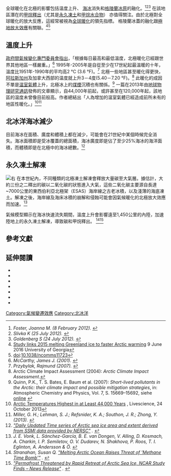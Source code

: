 {{DISPLAYTITLE:全球暖化在北極的影響}}

全球暖化在北極的影響包括温度上升、 [[海冰|海冰]]消失和[[格陵蘭冰原|格陵蘭冰原]]的融化。<ref name="From 2 Satellites, the Big Picture on Ice Melt"><cite class="citation news">Foster, Joanna M. (8 February 2012). </cite></ref><ref name="nytimes"><cite class="citation news">Slivka K (25 July 2012). </cite></ref><ref name="guardian"><cite class="citation news">Goldenberg S (24 July 2012). </cite></ref> 在該地區潛在的[[北極甲烷釋出|甲烷釋出]]（尤其是[[永久冻土|永久凍土]]和[[甲烷水合物|甲烷水合物]]） 亦值得關注。由於北極對全球暖化的放大反應，這經常被視為[[全球变暖|全球暖化]]的領先指標。 格陵蘭冰蓋的融化跟[[極地放大效應|極地放大效應]]有關聯。<ref>[http://news.uga.edu/releases/article/study-2015-melting-greenland-ice-faster-arctic-warming-0616/ Study links 2015 melting Greenland ice to faster Arctic warming] {{Wayback|url=http://news.uga.edu/releases/article/study-2015-melting-greenland-ice-faster-arctic-warming-0616/ |date=20171118204819 }} 9 June 2016 University of Georgia</ref><ref>[[DOI|doi]]<span>:</span>[[doi:10.1038/ncomms11723|10.1038/ncomms11723]]</ref>

== 溫度上升 ==
[[政府間氣候變化專門委員會|政府間氣候變化專門委員會指出]]，「根據每日最高和最低溫度，北極暖化已經跟世界其他地區一樣嚴重。」<ref name="tar_wg2"><cite class="citation book">McCarthy, James J. (2001). </cite></ref> 1995年-2005年是自從至少在17世紀起最溫暖的十年，溫度比1951年-1990年的平均高2 °C (3.6 °F)。<ref name="Przybylak 2007"><cite class="citation journal">Przybylak, Rajmund (2007). </cite></ref> 北極一些地區甚至暖化得更快，[[阿拉斯加州|阿拉斯加州]]及加拿大西部的温度就上升3－4度(5.40－7.20 °F)。<ref name="ACIA 2004">Arctic Climate Impact Assessment (2004): ''Arctic Climate Impact Assessment''. </ref> 此暖化的成因不單是[[温室气体|温室氣體]]上升，北極冰上的[[煤煙|煤煙]]沉積也有關係。<ref name="Quinn et al. 2007">Quinn, P.K., T. S. Bates, E. Baum et al. (2007): ''Short-lived pollutants in the Arctic: their climate impact and possible mitigation strategies'', in: Atmospheric Chemistry and Physics, Vol. 7, S. 15669–15692, siehe [http://www.atmos-chem-phys-discuss.net/7/15669/2007/acpd-7-15669-2007.html online] {{Wayback|url=http://www.atmos-chem-phys-discuss.net/7/15669/2007/acpd-7-15669-2007.html |date=20160121203700 }}</ref> 一篇在2013年由[[地球物理研究通訊|地球物理研究通訊]]發佈的文章顯示，自44,000年前起，或許甚至在120,000年起，該地區的温度未曾像目前般高。作者總結出「人為增加的温室氣體已經造成前所未有的地區性暖化。」<ref>[http://www.livescience.com/40676-arctic-temperatures-record-high.html Arctic Temperatures Highest in at Least 44,000 Years] {{Wayback|url=http://www.livescience.com/40676-arctic-temperatures-record-high.html |date=20191112031030 }}, Livescience, 24 October 2013</ref><ref><cite class="citation journal">Miller, G. H.; Lehman, S. J.; Refsnider, K. A.; Southon, J. R.; Zhong, Y. (2013). </cite></ref>
== 北冰洋海冰減少 ==
目前海冰在面積、廣度和體積上都在減少，可能會在21世紀中某個時候完全消失。海冰面積即是受冰覆蓋的總面積，海冰廣度即是佔了至少25%海冰的海洋面積，而體積即是在北極中的海冰總數。<ref><cite class="citation web">[http://arctic-roos.org/observations/satellite-data/sea-ice/ "Daily Updated Time series of Arctic sea ice area and extent derived from SSMI data provided by NERSC"] {{Wayback|url=http://arctic-roos.org/observations/satellite-data/sea-ice/ |date=20130910091853 }}<span class="reference-accessdate">. </span></cite></ref>

== 永久凍土解凍 ==
[[File:Beaufort_Permafrost1.JPG|右]]
在本世紀內，不同種類的北極凍土解凍會釋放大量碳至大氣層。據估計，大約三份之二釋出的碳以二氧化碳的狀態進入大氣，這些二氧化碳主要源自長達~7000公里的東西伯利亞北極架（ESAS）海岸線之古老冰積，以及淺薄的海底凍土。解凍之後，海岸線及海床冰積的崩解和侵蝕可能會因氣候暖化的北極放大效應而加速。<ref><cite class="citation journal">J. E. Vonk, L. Sánchez-García, B. E. van Dongen, V. Alling, D. Kosmach, A. Charkin, I. P. Semiletov, O. V. Dudarev, N. Shakhova, P. Roos, T. I. Eglinton, A. Andersson & Ö. </cite></ref>

氣候模型顯示在海冰快速流失期間，溫度上升會影響遠至1,450公里的內陸，加速陸地上的永久凍土解凍，導致碳和甲烷釋出。
<ref name="yale"><cite class="citation web">Stranahan, Susan Q. [http://e360.yale.edu/content/feature.msp?id=2081 "Melting Arctic Ocean Raises Threat of 'Methane Time Bomb'"] {{Wayback|url=http://e360.yale.edu/content/feature.msp?id=2081 |date=20090204012056 }}. </cite></ref><ref name="ucar.edu"><cite class="citation web">[http://www.ucar.edu/news/releases/2008/permafrost.jsp "Permafrost Threatened by Rapid Retreat of Arctic Sea Ice, NCAR Study Finds – News Release"] {{Wayback|url=http://www.ucar.edu/news/releases/2008/permafrost.jsp |date=20100118170723 }}. </cite></ref>

==參考文獻==
{{references}}

==延伸閱讀==
{{refbegin}}
* {{cite journal | title = International – The Arctic – Drawing lines in melting ice | journal = [[The_Economist|The Economist]] | volume = 384 | year = 2007 | page = 47 | oclc = 166288931 | issue = 8542 | url = http://www.economist.com/world/international/displaystory.cfm?story_id=9660012 | access-date = 2016-11-03 | archive-date = 2016-05-14 | archive-url = https://web.archive.org/web/20160514005613/http://www.economist.com/world/international/displaystory.cfm?story_id=9660012 | dead-url = no }}
* {{cite journal|author=Harriss R|title=The Arctic: Past or Prologue?|journal=Environment: Science and Policy for Sustainable Development|year=2012|url=http://www.environmentmagazine.org/Archives/Back%20Issues/2012/September-October%202012/arctic_full.html|accessdate=15 October 2012|archive-date=2016-03-11|archive-url=https://web.archive.org/web/20160311142408/http://environmentmagazine.org/archives/back%20issues/2012/september-october%202012/arctic_full.html|dead-url=no}}
* {{cite journal | last = Miller | first = PA |author2=SW Laxon |author3=DL Feltham  | year = 2007 | title = Consistent and Contrasting Decadal Arctic Sea Ice Thickness Predictions from a Highly Optimized Sea Ice Model | journal = Journal of Geophysical Research | volume = 112 | pages = C07020–2 | doi = 10.1029/2006JC003855 | oclc = 170040287 | issue = C7 | bibcode = 2007JGRC..11207020M}}
* {{cite journal | last = Oyugi | first = JO |author2=H Qiu |author3=D. Safronetz  | year = 2007 | title = Global Warming and the Emergence of Ancient Pathogens in Canada's Arctic Regions | journal = Medical Hypotheses | volume = 68 | page = 709 | oclc = 110702580 | doi = 10.1016/j.mehy.2006.09.006 | pmid = 17064851 | issue = 3}}
* {{cite journal | last = Schiermeier | first = Q | year = 2007 | title = Polar Research: the New Face of the Arctic | journal = Nature | volume = 446 | pages = 133–135 | oclc = 110702580 | doi = 10.1038/446133a | pmid = 17344829 | issue = 7132|bibcode = 2007Natur.446..133S }}
* {{cite journal | last = Stroeve | first = J |author2=MM Holland |author3=W Meier |author4=T Scambos |author5=M Serreze  | year = 2007 | title = The Cryosphere – L09501 – Arctic Sea Ice Decline: Faster Than Forecast | journal = Geophysical Research Letters | volume = 34 | pages = n.p. | doi = 10.1029/2007GL029703 | oclc = 110702580 | issue = 9 | bibcode = 2007GeoRL..3409501S}}
* {{cite journal | last = Xu | first = J |author2=G Wang |author3=B Zhang  | year = 2007 | title = Climate Change Comparison between Arctic and Other Areas in the Northern Hemisphere Since the Last Interstade | journal = Journal of Geographical Sciences | volume = 17 | pages = 43–50 | oclc = 91622949 | doi = 10.1007/s11442-007-0043-8 | issue = 1}}
{{refend}}

[[Category:氣候變遷效應|Category:氣候變遷效應]]
[[Category:北冰洋|Category:北冰洋]]